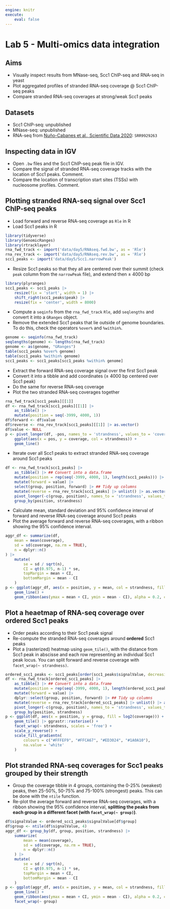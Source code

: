 ```yaml
---
engine: knitr
execute:
    eval: false
---
```


# Lab 5 - Multi-omics data integration

::: {.callout-note icon='true'}
## Aims

- Visually inspect results from MNase-seq, Scc1 ChIP-seq and RNA-seq in yeast
- Plot aggregated profiles of stranded RNA-seq coverage @ Scc1 ChIP-seq peaks
- Compare stranded RNA-seq coverages at strong/weak Scc1 peaks
:::

::: {.callout-tip icon='true'}
## Datasets

- Scc1 ChIP-seq: unpublished 
- MNase-seq: unpublished 
- RNA-seq from [Nuño-Cabanes et al., Scientific Data 2020](https://www.nature.com/articles/s41597-020-0412-z): `SRR9929263`
:::

<!-- 
- Scc1 track: /data/20220309_Christophe_GC-paper/data/S288c_Mpneumo/ChIP/tracks/CH219/CH219%5Eunmapped_CBS138%5Emapped_S288c_Mpneumo%5EEHEJFT.CPM.bw
- Scc1 peaks: /data/20220309_Christophe_GC-paper/data/S288c_Mpneumo/ChIP/peaks/CH219/CH219_vs-CH220_genome-S288c_Mpneumo_EHEJFT_peaks.narrowPeak
- MNase track: /data/20220309_Christophe_GC-paper/data/S288c_Mpneumo/MNase/tracks/CH206/CH206%5Emapped_S288c_Mpneumo%5Efiltered%5E130-200%5EHS5L1A.130-200.CPM.bw

cp /data/20220309_Christophe_GC-paper/data/S288c_Mpneumo/ChIP/tracks/CH219/CH219^unmapped_CBS138^mapped_S288c_Mpneumo^EHEJFT.CPM.bw EpigenomicsDataAnalysis_2023/data/day5/Scc1.bw
grep -vP 'Mpneumo\t' /data/20220309_Christophe_GC-paper/data/S288c_Mpneumo/ChIP/peaks/CH219/CH219_vs-CH220_genome-S288c_Mpneumo_EHEJFT_peaks.narrowPeak | sed 's,CH219_vs-CH220_genome-S288c_Mpneumo_EHEJFT_,,' > EpigenomicsDataAnalysis_2023/data/day5/Scc1.narrowPeak
cp /data/20220309_Christophe_GC-paper/data/S288c_Mpneumo/MNase/tracks/CH206/CH206^mapped_S288c_Mpneumo^filtered^130-200^HS5L1A.130-200.CPM.bw EpigenomicsDataAnalysis_2023/data/day5/MNase.filtered^130-200bp.bw
cp ~/EpigenomicsDataAnalysis_2023/data/tracks/RNAseq_WT_rep1_R64-1-1.fwd.CPM.bw ~/EpigenomicsDataAnalysis_2023/data/day5/RNAseq.fwd.bw
cp ~/EpigenomicsDataAnalysis_2023/data/tracks/RNAseq_WT_rep1_R64-1-1.rev.CPM.bw ~/EpigenomicsDataAnalysis_2023/data/day5/RNAseq.rev.bw
-->

## Inspecting data in IGV

- Open `.bw` files and the Scc1 ChIP-seq peak file in IGV. 
- Compare the signal of stranded RNA-seq coverage tracks with the location of Scc1 peaks. Comment.
- Compare the location of transcription start sites (TSSs) with nucleosome profiles. Comment.

## Plotting stranded RNA-seq signal over Scc1 ChIP-seq peaks

- Load forward and reverse RNA-seq coverage as `Rle` in R
- Load Scc1 peaks in R

::: {.callout-answer .icon .callout-note collapse=true}
```r
library(tidyverse)
library(GenomicRanges)
library(rtracklayer)
rna_fwd_track <- import('data/day5/RNAseq.fwd.bw', as = 'Rle')
rna_rev_track <- import('data/day5/RNAseq.rev.bw', as = 'Rle')
scc1_peaks <- import('data/day5/Scc1.narrowPeak')
```
:::

- Resize Scc1 peaks so that they all are centered over their summit (check `peak` column from the `narrowPeak` file), and extend then ± 4000 bp

::: {.callout-answer .icon .callout-note collapse=true}
```r
library(plyranges)
scc1_peaks <- scc1_peaks |> 
    resize(fix = 'start', width = 1) |> 
    shift_right(scc1_peaks$peak) |> 
    resize(fix = 'center', width = 8000)
```
:::

- Compute a `seqinfo` from the `rna_fwd_track` `Rle`, add `seqlengths` and convert it into a `GRanges` object. 
- Remove the extended Scc1 peaks that lie outside of genome boundaries. To do this, check the operators `%over%` and `%within%`. 

::: {.callout-answer .icon .callout-note collapse=true}
```r
genome <- seqinfo(rna_fwd_track)
seqlengths(genome) <- lengths(rna_fwd_track)
genome <- as(genome, "GRanges")
table(scc1_peaks %over% genome)
table(scc1_peaks %within% genome)
scc1_peaks <- scc1_peaks[scc1_peaks %within% genome]
```
:::

- Extract the forward RNA-seq coverage signal over the first Scc1 peak 
- Convert it into a tibble and add coordinates (± 4000 bp centered over Scc1 peak)
- Do the same for reverse RNA-seq coverage 
- Plot the two stranded RNA-seq coverages together

::: {.callout-answer .icon .callout-note collapse=true}
```r
rna_fwd_track[scc1_peaks][[1]]
df <- rna_fwd_track[scc1_peaks][[1]] |> 
    as_tibble() |>
    mutate(position = seq(-3999, 4000, 1))
df$forward <- df$value
df$reverse <- rna_rev_track[scc1_peaks][[1]] |> as.vector()
df$value <- NULL
p <- pivot_longer(df, -pos, names_to = 'strandness', values_to = 'coverage') |>
    ggplot(aes(x = pos, y = coverage, col = strandness)) + 
    geom_line()
```
:::

- Iterate over all Scc1 peaks to extract stranded RNA-seq coverage around Scc1 peaks

::: {.callout-answer .icon .callout-note collapse=true}
```r
df <- rna_fwd_track[scc1_peaks] |>
    as_tibble() |> ## Convert into a data.frame
    mutate(position = rep(seq(-3999, 4000, 1), length(scc1_peaks))) |> ## Repeat the position (± 4000bp) as many times as the number of Scc1 peaks
    mutate(forward = value) |> 
    select(group, position, forward) |> ## Tidy up columns
    mutate(reverse = rna_rev_track[scc1_peaks] |> unlist() |> as.vector()) |> ## Add reverse scores
    pivot_longer(-c(group, position), names_to = 'strandness', values_to = 'coverage') |>
    group_by(position, strandness) 
```
:::

- Calculate mean, standard deviation and 95% confidence interval of forward and reverse RNA-seq coverage around Scc1 peaks
- Plot the average forward and reverse RNA-seq coverages, with a ribbon showing the 95% confidence interval. 

::: {.callout-answer .icon .callout-note collapse=true}
```r
aggr_df <- summarize(df, 
    mean = mean(coverage), 
    sd = sd(coverage, na.rm = TRUE), 
    n = dplyr::n()
) |>
    mutate(
        se = sd / sqrt(n),
        CI = qt(0.975, n-1) * se,
        topMargin = mean + CI,
        bottomMargin = mean - CI
    )
p <- ggplot(aggr_df, aes(x = position, y = mean, col = strandness, fill = strandness)) + 
    geom_line() + 
    geom_ribbon(aes(ymax = mean + CI, ymin = mean - CI), alpha = 0.2, col = NA)
```
:::

## Plot a heaetmap of RNA-seq coverage over ordered Scc1 peaks

- Order peaks according to their Scc1 peak signal
- Re-compute the stranded RNA-seq coverages around **ordered** Scc1 peaks
- Plot a (rasterized) heatmap using `geom_tile()`, with the distance from Scc1 peak in abscisse and each row representing an individual Scc1 peak locus. You can split forward and reverse coverage with `facet_wrap(~ strandness)`. 

::: {.callout-answer .icon .callout-note collapse=true}
```r
ordered_scc1_peaks <- scc1_peaks[order(scc1_peaks$signalValue, decreasing = TRUE)]
df <- rna_fwd_track[ordered_scc1_peaks] |>
    as_tibble() |> ## Convert into a data.frame
    mutate(position = rep(seq(-3999, 4000, 1), length(ordered_scc1_peaks))) |> ## Repeat the position (± 4000bp) as many times as the number of Scc1 peaks
    mutate(forward = value) |> 
    dplyr::select(group, position, forward) |> ## Tidy up columns
    mutate(reverse = rna_rev_track[ordered_scc1_peaks] |> unlist() |> as.vector()) |> ## Add reverse scores
    pivot_longer(-c(group, position), names_to = 'strandness', values_to = 'coverage') |>
    group_by(position, strandness) 
p <- ggplot(df, aes(x = position, y = group, fill = log2(coverage))) + 
    geom_tile() |> ggrastr::rasterise() + 
    facet_wrap(~ strandness, scales = 'free') +
    scale_y_reverse() +
    scale_fill_gradientn(
        colours = c("#FFFEF9", "#FFCA67", "#ED3024", "#1A0A10"), 
        na.value = 'white'
    )
```
:::

## Plot stranded RNA-seq coverages for Scc1 peaks grouped by their strength

- Group the coverage tibble in 4 groups, containing the 0-25% (weakest) peaks, then 25-50%, 50-75% and 75-100% (strongest) peaks. This can be done with the `ntile` function. 
- Re-plot the average forward and reverse RNA-seq coverages, with a ribbon showing the 95% confidence interval, **splitting the peaks from each group in a different facet (with `facet_wrap(~ group)`)**. 

::: {.callout-answer .icon .callout-note collapse=true}
```r
df$signalValue <- ordered_scc1_peaks$signalValue[df$group]
df$group <- ntile(df$signalValue, 4)
aggr_df <- group_by(df, group, position, strandness) |>
    summarize( 
        mean = mean(coverage), 
        sd = sd(coverage, na.rm = TRUE), 
        n = dplyr::n()
    ) |>
    mutate(
        se = sd / sqrt(n),
        CI = qt(0.975, n-1) * se,
        topMargin = mean + CI,
        bottomMargin = mean - CI
    )
p <- ggplot(aggr_df, aes(x = position, y = mean, col = strandness, fill = strandness)) + 
    geom_line() + 
    geom_ribbon(aes(ymax = mean + CI, ymin = mean - CI), alpha = 0.2, col = NA) +
    facet_wrap(~ group)
```
:::